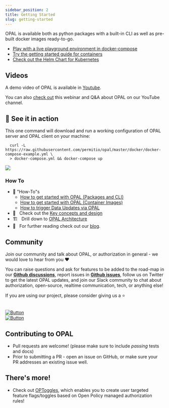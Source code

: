 ```yaml
---
sidebar_position: 2
title: Getting Started
slug: getting-started
---
```


OPAL is available both as python packages with a built-in CLI as well as pre-built docker images ready-to-go.

* <a href="../tutorials/get_started_with_opal_docker_compose_tutorial">Play with a live playground environment in docker-compose</a>
* <a href="../tutorials/get_started_with_opal_using_docker">Try the getting started guide for containers</a>
* <a target="_blank" href="https://github.com/permitio/opal-helm-chart">Check out the Helm Chart for Kubernetes</a>

## Videos

A demo video of OPAL is available in <a href="https://www.youtube.com/watch?v=IkR6EGY3QfM" target="_blank">Youtube</a>.

You can also <a href="https://www.youtube.com/watch?v=A5adHlkmdC0&t=1s" target="_blank">check out</a> this webinar and Q&A about OPAL on our YouTube channel.


## 💪 See it in action
This one command will download and run a working configuration of OPAL server and OPAL client on your machine:
```
  curl -L https://raw.githubusercontent.com/permitio/opal/master/docker/docker-compose-example.yml \
  > docker-compose.yml && docker-compose up
```

<p>
  <a href="https://asciinema.org/a/409288" target="_blank">
    <img src="https://asciinema.org/a/409288.svg" />
  </a>
</p>

### How To

- 🧠 "How-To"s
    - <a href="/tutorials/get_started_with_opal_python_packages">How to get started with OPAL (Packages and CLI)</a>
    - <a href="/tutorials/get_started_with_opal_using_docker">How to get started with OPAL (Container Images)</a>
    - <a href="/tutorials/trigger_data_updates">How to trigger Data Updates via OPAL</a>
- 🎨 &nbsp; Check out the <a href="../architecture/design">Key concepts and design</a>
- 🏗️ &nbsp; Drill down to <a href="../architecture/architecture_overview">OPAL Architecture</a>
- 📖 &nbsp; For further reading check out our <a href="https://bit.ly/opal_blog" target="_blank">blog</a>.

## Community

Join our community and talk about OPAL, or authorization in general - we would love to hear from you ❤️

You can raise questions and ask for features to be added to the road-map in our [**Github discussions**](https://github.com/permitio/opal/discussions), report issues in [**Github issues**](https://github.com/permitio/opal/issues), follow us on Twitter to get the latest OPAL updates, and join our Slack community to chat about authorization, open-source, realtime communication, tech, or anything else!

If you are using our project, please consider giving us a ⭐️
<br/><br/>

[![Button][join-slack-link]][badge-slack-link] <br/> [![Button][follow-twitter-link]][badge-twitter-link]

## Contributing to OPAL
- Pull requests are welcome! (please make sure to include *passing* tests and docs)
- Prior to submitting a PR - open an issue on GitHub, or make sure your PR addresses an existing issue well.

[join-slack-link]: https://i.ibb.co/wzrGHQL/Group-749.png
[badge-slack-link]: https://bit.ly/opalslack
[follow-twitter-link]: https://i.ibb.co/k4x55Lr/Group-750.png
[badge-twitter-link]: https://twitter.com/opal_ac

## There's more!
- Check out [OPToggles](https://github.com/permitio/OPToggles), which enables you to create user targeted feature flags/toggles based on Open Policy managed authorization rules!
